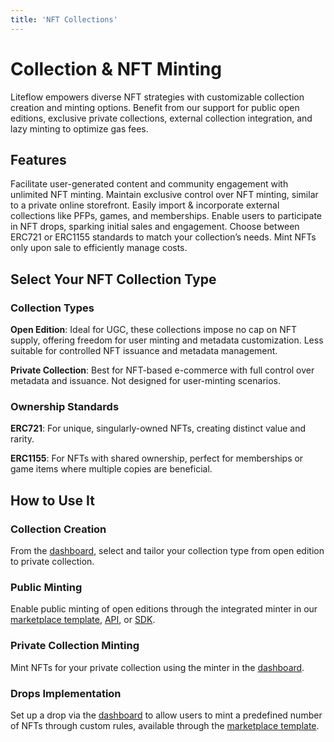 ```yaml
---
title: 'NFT Collections'
---
```



# Collection & NFT Minting

Liteflow empowers diverse NFT strategies with customizable collection creation and minting options. Benefit from our support for public open editions, exclusive private collections, external collection integration, and lazy minting to optimize gas fees.

## Features

<Cards num={3}>
  <Card title="Open Edition Collections">
    Facilitate user-generated content and community engagement with unlimited
    NFT minting.
  </Card>
  <Card title="Private Collections">
    Maintain exclusive control over NFT minting, similar to a private online
    storefront.
  </Card>
  <Card title="External Collections">
    Easily import & incorporate external collections like PFPs, games, and
    memberships.
  </Card>
  <Card title="Drops">
    Enable users to participate in NFT drops, sparking initial sales and
    engagement.
  </Card>
  <Card title="Ownership Standards">
    Choose between ERC721 or ERC1155 standards to match your collection’s needs.
  </Card>
  <Card title="Lazy Minting">
    Mint NFTs only upon sale to efficiently manage costs.
  </Card>
</Cards>

## Select Your NFT Collection Type

### Collection Types

**Open Edition**:
Ideal for UGC, these collections impose no cap on NFT supply, offering freedom for user minting and metadata customization. Less suitable for controlled NFT issuance and metadata management.

**Private Collection**:
Best for NFT-based e-commerce with full control over metadata and issuance. Not designed for user-minting scenarios.

### Ownership Standards

**ERC721**:
For unique, singularly-owned NFTs, creating distinct value and rarity.

**ERC1155**:
For NFTs with shared ownership, perfect for memberships or game items where multiple copies are beneficial.

## How to Use It

<Steps>

### Collection Creation

From the [dashboard](/tools/dashboard), select and tailor your collection type from open edition to private collection.

### Public Minting

Enable public minting of open editions through the integrated minter in our [marketplace template](/templates/marketplace), [API](/tools/graphql-api), or [SDK](/tools/sdk-core).

### Private Collection Minting

Mint NFTs for your private collection using the minter in the [dashboard](/tools/dashboard).

### Drops Implementation

Set up a drop via the [dashboard](/tools/dashboard) to allow users to mint a predefined number of NFTs through custom rules, available through the [marketplace template](/templates/marketplace).

</Steps>
